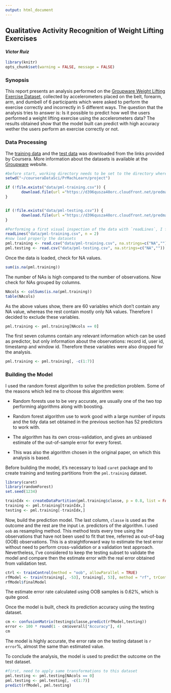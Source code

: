```yaml
---
output: html_document
---
```

## Qualitative Activity Recognition of Weight Lifting Exercises  

#### *Victor Ruiz*
```r
library(knitr)
opts_chunk$set(warning = FALSE, message = FALSE)
```

### Synopsis  
  This report presents an analysis performed on the [Groupware Weight Lifting Exercise Dataset](http://groupware.les.inf.puc-rio.br/har), collected by accelerometers placed on the belt, forearm, arm, and dumbell of 6 participants which were asked to perform the exercise correctly and incorrectly in 5 different ways. The question that the analysis tries to answer is: Is it possible to predict how well the users performed a weight lifting exercise using the accelerometers data? The results obtained show that the model built can predict with high accuracy wether the users perform an exercise correctly or not.

### Data Processing  
  
  The [training data](https://d396qusza40orc.cloudfront.net/predmachlearn/pml-training.csv) and the [test data](https://d396qusza40orc.cloudfront.net/predmachlearn/pml-testing.csv) was downloaded from the links provided by Coursera. More information about the datasets is available at the [Groupware](http://groupware.les.inf.puc-rio.br/har) website. 
  
```r
#before start, working directory needs to be set to the directory where this file is located, in my case, "~/courseraDataSci/PrMachLearn/project"
setwd("~/courseraDataSci/PrMachLearn/project")

if (!file.exists("data/pml-training.csv")) {
       download.file(url ="https://d396qusza40orc.cloudfront.net/predmachlearn/pml-training.csv",destfile = "data/pml-training.csv", method = "auto")
}


if (!file.exists("data/pml-testing.csv")) {
       download.file(url ="https://d396qusza40orc.cloudfront.net/predmachlearn/pml-testing.csv",destfile = "data/pml-testing.csv", method = "auto")
}

#Performing a first visual inspection of the data with `readLines`, I found out  that the files contain a valid header with column names; comma separator is used; and NA values were codified wether as "NA" or as empty strings.
readLines("data/pml-training.csv", n = 2)
#now load properly the datasets
pml.training <- read.csv("data/pml-training.csv", na.strings=c("NA",""))
pml.testing <- read.csv("data/pml-testing.csv", na.strings=c("NA",""))
```

  Once the data is loaded, check for NA values. 
```r
sum(is.na(pml.training))
```
  
  The number of NAs is high compared to the number of observations. Now check for NAs grouped by columns.
  
```r
NAcols <- colSums(is.na(pml.training))
table(NAcols)
```  
  As the above values show, there are 60 variables which don't contain any NA value, whereas the rest contain mostly only NA values. Therefore I decided to exclude these variables.
```r
pml.training <- pml.training[NAcols == 0]
```

  The first seven columns contain any relevant information which can be used as predictor, but only information about the observations: record id, user id, timestamp and window id. Therefore these variables were also dropped for the analysis.
```r
pml.training <- pml.training[, -c(1:7)]
```

### Building the Model  
  I used the random forest algorithm to solve the prediction problem. Some of the reasons which led me to choose this algorithm were:  
  
  * Random forests use to be very accurate, are usually one of the two top performing algorithms along with boosting.  
  
  * Random forest algorithm use to work good with a large number of inputs and the tidy data set obtained in the previous section has 52 predictors to work with. 
  
  * The algorithm has its own cross-validation, and gives an unbiased estimate of the out-of-sample error for every forest.  
  
  * This was also the algorithm chosen in the original paper, on which this analysis is based.
  
  Before building the model, it's necessary to load `caret` package and to create training and testing partitions from the `pml.training` dataset.
```r
library(caret)
library(randomForest)
set.seed(1234)

trainIdx <- createDataPartition(pml.training$classe, p = 0.8, list = FALSE)
training <- pml.training[trainIdx,]
testing <- pml.training[-trainIdx,]
```

  Now, build the prediction model. The last column, `classe` is used as the outcome and the rest are the input i.e. predictors of the algorithm. I used `oob` as resampling method. This method tests every tree using the observations that have not been used to fit that tree, referred as out-of-bag (OOB) observations. This is a straightforward way to estimate the test error without need to perform cross-validation or a validation test approach. Nevertheless, I've considered to keep the testing subset to validate the model and compare then the estimate error with the real error obtained from validation test.
```r
ctrl <- trainControl(method = "oob", allowParallel = TRUE)
rfModel <- train(training[, -53], training[, 53], method = "rf", trControl = ctrl) 
rfModel$finalModel
```
  The estimate error rate calculated using OOB samples is 0.62%, which is quite good.

  Once the model is built, check its prediction accuracy using the testing dataset.
```r
cm <- confusionMatrix(testing$classe,predict(rfModel,testing))
error <- 100 * round(1 - cm$overall["Accuracy"], 4)
cm
```
  The model is highly accurate, the error rate on the testing dataset is 
  `r error`%, almost the same than estimated value.  

 To conclude the analysis, the model is used to predict the outcome on the test dataset.  
```r
#first, need to apply same transformations to this dataset
pml.testing <- pml.testing[NAcols == 0]
pml.testing <- pml.testing[, -c(1:7)]
predict(rfModel, pml.testing)
```

